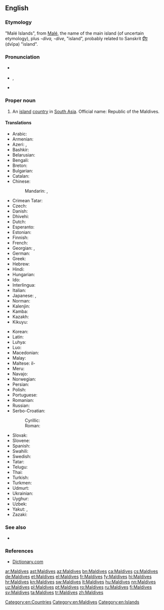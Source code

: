 ==English==
{{wikipedia}}

===Etymology===
"Malé Islands", from [[Malé]], the name of the main island (of uncertain etymology), plus ''-diva, -dive'', "island", probably related to Sanskrit [[द्वीप]] (dvīpa) "island".

===Pronunciation===
* {{a|UK}} {{IPA|/ˈmɒl.diːvz/|/ˈmɔːl.diːvz/|/ˈmɔːl.daɪvz/|lang=en}}
* {{a|US}} {{IPA|/ˈmɔl.daɪvz/|/ˈmæl.daɪvz/|lang=en}}, {{a|cot-caught merger also}} {{IPA|/ˈmɑl.daɪvz/|lang=en}}
* {{audio|en-us-Maldives.ogg|Audio (US)|lang=en}}

===Proper noun===
{{en-proper noun}} {{g|p}}

# An [[island]] [[country]] in [[South Asia]]. Official name: Republic of the Maldives.

====Translations====
{{trans-top|country in South Asia}}
* Arabic: {{t|ar|مَالْدِيفْز|m|tr=maldīfz}}
* Armenian: {{t|hy|Մալդիվներ|p}}
* Azeri: {{t+|az|Maldiv adaları}}, {{t|az|Maldivlər}}
* Bashkir: {{t|ba|Мальдив|sc=Cyrl}}
* Belarusian: {{t|be|Мальдывы|p|tr=Mal’dývy|sc=Cyrl}}
* Bengali: {{t+|bn|মালদ্বীপ}}
* Breton: {{t|br|Maldivez}}
* Bulgarian: {{t|bg|Малдиви|p|tr=Maldívi|sc=Cyrl}}
* Catalan: {{t+|ca|Maldives|f-p}}
* Chinese:
*: Mandarin: {{t|cmn|馬爾代夫|sc=Hani}}, {{t+|cmn|马尔代夫|tr=Mǎ'ěrdàifū|sc=Hani}}
* Crimean Tatar: {{t|crh|Maldivler}}
* Czech: {{t+|cs|Maledivy|p}}
* Danish: {{t|da|Maldiverne}}
* Dhivehi: {{t+|dv|ދިވެހިރާއްޖެ|tr=Dhivehi Raa'je|sc=Thaa}}
* Dutch: {{t|nl|Maladiven}}
* Esperanto: {{t|eo|Maldivoj|p}}
* Estonian: {{t+|et|Maldiivid}}
* Finnish: {{t+|fi|Malediivit}}
* French: {{t+|fr|Maldives|f-p}}
* Georgian: {{t|ka|მალდივები}}, {{t|ka|მალდივის რესპუბლიკა}}
* German: {{t+|de|Malediven}}
* Greek: {{t+|el|Μαλδίβες|f-p}}
* Hebrew: {{t|he|האיים המלדיביים|p|tr=ha-iyim ha-maldiviyim|sc=Hebr}}
* Hindi: {{t+|hi|मालदीव|tr=māldīv}}
* Hungarian: {{t+|hu|Maldív-szigetek}}
* Ido: {{t|io|Maldivi}}
* Interlingua: {{t|ia|Maldivas}}
* Italian: {{t+|it|Maldive|f-p}}
* Japanese: {{t+|ja|モルディブ|tr=Morudibu}}, {{t|ja|モルジブ|tr=Morujibu}}
* Norman: {{t|nrf|Maldives|f-p}}
* Kalenjin: {{t|kln|Maldova}}
* Kamba: {{t|kam|Maldova}}
* Kazakh: {{t|kk|Мәлдивтер|tr=Məldivter|sc=Cyrl}}
* Kikuyu: {{t|ki|Maldova}}
{{trans-mid}}
* Korean: {{t+|ko|몰디브|tr=Moldibeu|sc=Hang}}
* Latin: {{t|la|Divi}}
* Luhya: {{t|luy|Maldova}}
* Luo: {{t|luo|Maldova}}
* Macedonian: {{t|mk|Малдиви|f-p|tr=Maldívi}}
* Malay: {{t|ms|Maldives}}
* Maltese: il-{{t|mt|Maldiv}}
* Meru: {{t|mer|Maldova}}
* Navajo: {{t|nv|Naakaii Dootłʼizhí Bikéyah Yázhí}}
* Norwegian: {{t+|no|Maldivene}}
* Persian: {{t|fa|مالدیو|tr=Mâldiv|sc=fa-Arab}}
* Polish: {{t+|pl|Malediwy}}
* Portuguese: {{t+|pt|Maldivas|f-p}}
* Romanian: {{t+|ro|Maldive|f-p}}
* Russian: {{t|ru|Мальди́вы|f-p}}
* Serbo-Croatian:
*: Cyrillic: {{t|sh|Малдиви|m-p}}
*: Roman: {{t|sh|Maldivi|m-p}}
* Slovak: {{t|sk|Maldivy|f-p}}
* Slovene: {{t+|sl|Maldívi|m-p}}
* Spanish: {{t+|es|Maldivas|f-p}}
* Swahili: {{t+|sw|Maldova}}
* Swedish: {{t+|sv|Maldiverna|c}}
* Tatar: {{t|tt|Мальдивалар|tr=Mal'divalar|sc=Cyrl}}
* Telugu: {{t+|te|మాల్దీవులు}}
* Thai: {{t+|th|มัลดีฟส์|tr=mandip}}
* Turkish: {{t+|tr|Maldivler}}
* Turkmen: {{t|tk|Maldiwler}}
* Udmurt: {{t|udm|Мальдив}}
* Ukrainian: {{t+|uk|Мальдіви|p|tr=Mal'dívy}}
* Uyghur: {{t|ug|مالدىۋ ئاراللىرى|sc=ug-Arab}}
* Uzbek: {{t+|uz|Maldivalar}}
* Yakut: {{t|sah|Мальдивтар|tr=Mal'divtar|sc=Cyrl}}, {{t|sah|Мальдив Арыылара|tr=Mal'div Arıılara|sc=Cyrl}}
* Zazaki: {{qualifier|Southern Zazaki}} {{t|zza|Maldiwi}}
{{trans-bottom}}

===See also===
* {{l|en|Appendix:Countries of the world|Countries of the world}}

===References===
* [http://dictionary.reference.com/browse/Maldives Dictionary.com]

[[Category:en:Countries]]
[[Category:en:Maldives]]
[[Category:en:Islands]]

[[ar:Maldives]]
[[ast:Maldives]]
[[az:Maldives]]
[[bn:Maldives]]
[[ca:Maldives]]
[[cs:Maldives]]
[[de:Maldives]]
[[et:Maldives]]
[[el:Maldives]]
[[fr:Maldives]]
[[fy:Maldives]]
[[hi:Maldives]]
[[hr:Maldives]]
[[kn:Maldives]]
[[sw:Maldives]]
[[lt:Maldives]]
[[hu:Maldives]]
[[nn:Maldives]]
[[uz:Maldives]]
[[pl:Maldives]]
[[pt:Maldives]]
[[ro:Maldives]]
[[ru:Maldives]]
[[fi:Maldives]]
[[sv:Maldives]]
[[ta:Maldives]]
[[tr:Maldives]]
[[zh:Maldives]]